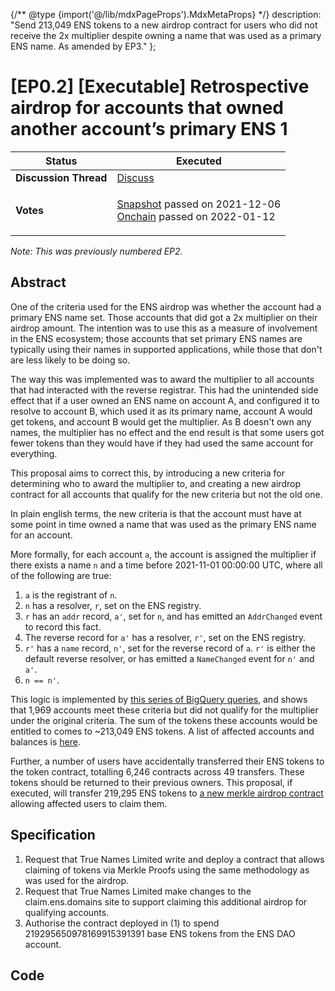 {/** @type {import('@/lib/mdxPageProps').MdxMetaProps} */}
    description: "Send 213,049 ENS tokens to a new airdrop contract for users who did not receive the 2x multiplier despite owning a name that was used as a primary ENS name. As amended by EP3."
};

# \[EP0.2] \[Executable] Retrospective airdrop for accounts that owned another account’s primary ENS 1

| **Status**            | Executed                                                                                                                                                                                                                                                                                                                                    |
| --------------------- | ------------------------------------------------------------------------------------------------------------------------------------------------------------------------------------------------------------------------------------------------------------------------------------------------------------------------------------------- |
| **Discussion Thread** | [Discuss](https://discuss.ens.domains/t/ep2-executable-retrospective-airdrop-for-accounts-that-owned-another-accounts-primary-ens-name/6755)                                                                                                                                                                                                |
| **Votes**             | <p><a href="https://snapshot.org/#/ens.eth/proposal/0xcf77c74696cab1d939936ae8684c0007297bed641f60896ad186354f036d725f">Snapshot</a> passed on 2021-12-06<br /><a href="https://www.withtally.com/governance/ens/proposal/90476529665364161211265365238121921179703522228680648046371476645353679539653">Onchain</a> passed on 2022-01-12</p> |

_Note: This was previously numbered EP2._

## Abstract

One of the criteria used for the ENS airdrop was whether the account had a primary ENS name set. Those accounts that did got a 2x multiplier on their airdrop amount. The intention was to use this as a measure of involvement in the ENS ecosystem; those accounts that set primary ENS names are typically using their names in supported applications, while those that don't are less likely to be doing so.

The way this was implemented was to award the multiplier to all accounts that had interacted with the reverse registrar. This had the unintended side effect that if a user owned an ENS name on account A, and configured it to resolve to account B, which used it as its primary name, account A would get tokens, and account B would get the multiplier. As B doesn't own any names, the multiplier has no effect and the end result is that some users got fewer tokens than they would have if they had used the same account for everything.

This proposal aims to correct this, by introducing a new criteria for determining who to award the multiplier to, and creating a new airdrop contract for all accounts that qualify for the new criteria but not the old one.

In plain english terms, the new criteria is that the account must have at some point in time owned a name that was used as the primary ENS name for an account.

More formally, for each account `a`, the account is assigned the multiplier if there exists a name `n` and a time before 2021-11-01 00:00:00 UTC, where all of the following are true:

1. `a` is the registrant of `n`.
2. `n` has a resolver, `r`, set on the ENS registry.
3. `r` has an `addr` record, `a'`, set for `n`, and has emitted an `AddrChanged` event to record this fact.
4. The reverse record for `a'` has a resolver, `r'`, set on the ENS registry.
5. `r'` has a `name` record, `n'`, set for the reverse record of `a`. `r'` is either the default reverse resolver, or has emitted a `NameChanged` event for `n'` and `a'`.
6. `n == n'`.

This logic is implemented by [this series of BigQuery queries](https://gist.github.com/Arachnid/667178e854945abaecb6dfd3b6c0c279/106d9bc156988cf96786c71f6448f13fb11599fc), and shows that 1,969 accounts meet these criteria but did not qualify for the multiplier under the original criteria. The sum of the tokens these accounts would be entitled to comes to \~213,049 ENS tokens. A list of affected accounts and balances is [here](https://gist.github.com/Arachnid/e8b1a18fc19818fb00f51fbb8d90e429).

Further, a number of users have accidentally transferred their ENS tokens to the token contract, totalling 6,246 contracts across 49 transfers. These tokens should be returned to their previous owners. This proposal, if executed, will transfer 219,295 ENS tokens to [a new merkle airdrop contract ](https://github.com/ensdomains/governance/pull/9)allowing affected users to claim them.

## Specification

1. Request that True Names Limited write and deploy a contract that allows claiming of tokens via Merkle Proofs using the same methodology as was used for the airdrop.
2. Request that True Names Limited make changes to the claim.ens.domains site to support claiming this additional airdrop for qualifying accounts.
3. Authorise the contract deployed in (1) to spend 219295650978169915391391 base ENS tokens from the ENS DAO account.

## Code

